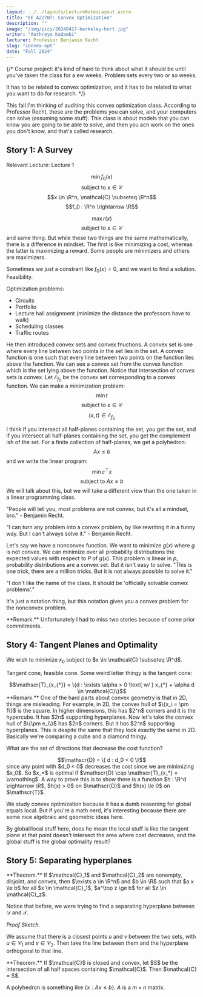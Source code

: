 ```yaml
---
layout: ../../layouts/LectureNotesLayout.astro
title: "EE A227BT: Convex Optimization"
description: ""
image: "/img/pics/20240427-berkeley-hort.jpg"
writer: "Aathreya Kadambi"
lecturer: Professor Benjamin Recht
slug: "convex-opt"
date: "Fall 2024"
---
```


{/* 
Course project: it's kind of hard to think about what it should be until you've taken the class for a ew weeks.
Problem sets every two or so weeks.

It has to be related to convex optimization, and it has to be related to what you want to do for research.
*/}

This fall I'm thinking of auditing this convex optimization class. According to Professor Recht, these are the problems you can solve, and your computers can solve (assuming some stuff). This class is about models that you can know you are going to be able to solve, and then you acn work on the ones you don't know, and that's called research.


Story 1: A Survey
---------------------------

Relevant Lecture: Lecture 1



$$\min f_0(x)$$
$$\text{subject to }x \in \mathcal{C}$$
$$x \in \R^n, \mathcal{C} \subseteq \R^n$$
$$f_0 : \R^n \rightarrow \R$$

$$\max r(x)$$
$$\text{subject to }x \in \mathcal{C}$$
and same thing. But while these two things are the same mathematically, there is a difference in mindset. The first is like minimizing a cost, whereas the latter is maximizing a reward. Some people are minimizers and others are maximizers.

Sometimes we just a constrant like $f_0(x) = 0$, and we want to find a solution. Feasibility. 


Optimization problems:
- Circuits
- Portfolio
- Lecture hall assignment (minimize the distance the professors have to walk)
- Scheduling classes
- Traffic routes

He then introduced convex sets and convex fnuctions. A convex set is one where every line between two points in the set lies in the set. A convex function is one such that every line between two points on the function lies above the function. We can see a convex set from the convex function which is the set lying above the function. Notice that intersection of convex sets is convex. Let $\mathcal{E}_{f_0}$ be the convex set corresponding to a convex function. We can make a minimization problem:
$$\min t$$
$$\text{ subject to }x \in\mathcal{C}$$
$$(x,t) \in \mathcal{E}_{f_0}$$

I think if you intersect all half-planes containing the set, you get the set, and if you intersect all half-planes containing the set, you get the complement ish of the set. For a finite collection of half-planes, we get a polyhedron:
$$Ax \le b$$
and we write the linear program:
$$\min c^\top x$$
$$\text{subject to }Ax \le b$$
We will talk about this, but we will take a different view than the one taken in a linear programming class. 

"People will tell you, most problems are not convex, but it's all a mindset, bro." - Benjamin Recht.

"I can turn any problem into a convex problem, by like rewriting it in a funny way. But I can't always solve it." - Benjamin Recht.

Let's say we have a nonconvex function. We want to minimize $g(x)$ where $g$ is not convex. We can minimize over all probability distributions the expected values with respect to $P$ of $g(x)$. This problem is linear in $p$, probability distributions are a convex set. But it isn't easy to solve. "This is one trick, there are a million tricks. But it is not always possible to solve it."

"I don't like the name of the class. It should be 'officially solvable convex problems'." 

It's just a notation thing, but this notation gives you a convex problem for the nonconvex problem.


<div class="remark">
**Remark.** Unfortunately I had to miss two stories because of some prior commitments.
</div>

Story 4: Tangent Planes and Optimality
-------------------------------------------
We wish to minimize $x_0$ subject to $x \in \mathcal{C} \subseteq \R^d$.

Tangent cone, feasible cone. Some weird letter thingy is the tangent cone:
<center>$$\mathscr{T}_{x_{*}} = \{d : \exists \alpha > 0 \text{ w/ } x_{*} + \alpha d \in \mathcal{C}\}$$</center>

<div class="remark">
**Remark.** One of the hard parts about convex geometry is that in 2D, things are misleading. For example, in 2D, the convex hull of $\{x_i = \pm 1\}$ is the square. In higher dimensions, this has $2^n$ corners and it is the hypercube. It has $2n$ supporting hyperplanes. Now let's take the convex hull of $\{\pm e_i\}$ has $2n$ corners. But it has $2^n$ supporting hyperplanes. This is despite the same that they look exactly the same in 2D. Basically we're comparing a cube and a diamond thingy.
</div>

What are the set of directions that decrease the cost function?
<center>$$\mathscr{D} = \{ d : d_0 < 0 \}$$</center>
since any point with $d_0 < 0$ decreases the cost since we are minimizing $x_0$. So $x_*$ is optimal if $\mathscr{D} \cap \mathscr{T}_{x_*} = \varnothing$. A way to prove this is to show there is a function $h : \R^d \rightarrow \R$, $h(x) > 0$ on $\mathscr{D}$ and $h(x) \le 0$ on $\mathscr{T}$.

We study convex optimization because it has a dumb reasoning for global equals local. But if you're a math nerd, it's interesting because there are some nice algebraic and geometric ideas here.

By global/local stuff here, does he mean the local stuff is like the tangent plane at that point doesn't intersect the area where cost decreases, and the global stuff is the global optimality result?

Story 5: Separating hyperplanes
------------------------------------------

<div class="theorem">
**Theorem.** If $\mathcal{C}_1$ and $\mathcal{C}_2$ are nonempty, disjoint, and convex, then $\exists a \in \R^n$ and $b \in \R$ such that $a x \le b$ for all $x \in \mathcal{C}_1$, $a^\top z \ge b$ for all $z \in \mathcal{C}_z$.
</div>

Notice that before, we were trying to find a separating hyperplane between $\mathscr{D}$ and $\mathscr{T}$.

*Proof Sketch.*

We assume that there is a closest points $u$ and $v$ between the two sets, with $u \in \mathcal{C}_1$ and $v \in \mathcal{C}_2$. Then take the line between them and the hyperplane orthogonal to that line.

<div class="theorem">
**Theorem.** If $\mathcal{C}$ is closed and convex, let $S$ be the intersection of all half spaces containing $\mathcal{C}$. Then $\mathcal{C} = S$.
</div>


A polyhedron is something like $\{x : Ax \le b\}$. $A$ is a $m \times n$ matrix.